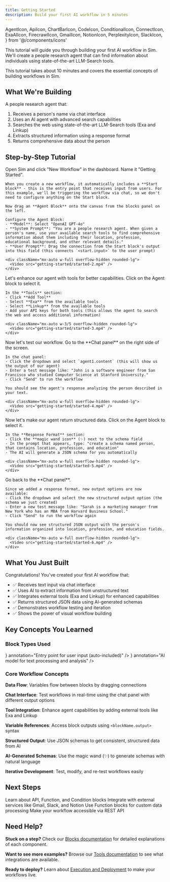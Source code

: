 ```yaml
---
title: Getting Started
description: Build your first AI workflow in 5 minutes
---
```


  AgentIcon,
  ApiIcon,
  ChartBarIcon,
  CodeIcon,
  ConditionalIcon,
  ConnectIcon,
  ExaAIIcon,
  FirecrawlIcon,
  GmailIcon,
  NotionIcon,
  PerplexityIcon,
  SlackIcon,
} from '@/components/icons'

This tutorial will guide you through building your first AI workflow in Sim. We'll create a people research agent that can find information about individuals using state-of-the-art LLM-Search tools.

<Callout type="info">
  This tutorial takes about 10 minutes and covers the essential concepts of building workflows in Sim.
</Callout>

## What We're Building

A people research agent that:
1. Receives a person's name via chat interface
2. Uses an AI agent with advanced search capabilities
3. Searches the web using state-of-the-art LLM-Search tools (Exa and Linkup)
4. Extracts structured information using a response format
5. Returns comprehensive data about the person

<ThemeImage
  lightSrc="/static/getting-started/started-1.png"
  alt="Getting Started Example"
  width={800}
  height={500}
/>

## Step-by-Step Tutorial

<Steps>
  <Step title="Create workflow and add AI agent">
    Open Sim and click "New Workflow" in the dashboard. Name it "Getting Started".
    
    When you create a new workflow, it automatically includes a **Start block** - this is the entry point that receives input from users. For this example, we'll be triggering the workflow via chat, so we don't need to configure anything on the Start block.
    
    Now drag an **Agent Block** onto the canvas from the blocks panel on the left.
    
    Configure the Agent Block:
    - **Model**: Select "OpenAI GPT-4o"
    - **System Prompt**: "You are a people research agent. When given a person's name, use your available search tools to find comprehensive information about them including their location, profession, educational background, and other relevant details."
    - **User Prompt**: Drag the connection from the Start block's output into this field (this connects `<start.input>` to the user prompt)
    
    <div className="mx-auto w-full overflow-hidden rounded-lg">
      <Video src="getting-started/started-2.mp4" />
    </div>
  </Step>
  
  <Step title="Add tools to the agent">
    Let's enhance our agent with tools for better capabilities. Click on the Agent block to select it.
    
    In the **Tools** section:
    - Click **Add Tool**
    - Select **Exa** from the available tools
    - Select **Linkup** from the available tools
    - Add your API keys for both tools (this allows the agent to search the web and access additional information)
    
    <div className="mx-auto w-3/5 overflow-hidden rounded-lg">
      <Video src="getting-started/started-3.mp4" />
    </div>
  </Step>
  
  <Step title="Test the basic workflow">
    Now let's test our workflow. Go to the **Chat panel** on the right side of the screen.
    
    In the chat panel:
    - Click the dropdown and select `agent1.content` (this will show us the output of our agent)
    - Enter a test message like: "John is a software engineer from San Francisco who studied Computer Science at Stanford University."
    - Click "Send" to run the workflow
    
    You should see the agent's response analyzing the person described in your text.
    
    <div className="mx-auto w-full overflow-hidden rounded-lg">
      <Video src="getting-started/started-4.mp4" />
    </div>
  </Step>
  
  <Step title="Add structured output">
    Now let's make our agent return structured data. Click on the Agent block to select it.
    
    In the **Response Format** section:
    - Click the **magic wand icon** (✨) next to the schema field
    - In the prompt that appears, type: "create a schema named person, that contains location, profession, and education"
    - The AI will generate a JSON schema for you automatically
    
    <div className="mx-auto w-full overflow-hidden rounded-lg">
      <Video src="getting-started/started-5.mp4" />
    </div>
  </Step>
  
  <Step title="Test the structured output">
    Go back to the **Chat panel**.
    
    Since we added a response format, new output options are now available:
    - Click the dropdown and select the new structured output option (the schema we just created)
    - Enter a new test message like: "Sarah is a marketing manager from New York who has an MBA from Harvard Business School."
    - Click "Send" to run the workflow again
    
    You should now see structured JSON output with the person's information organized into location, profession, and education fields.
    
    <div className="mx-auto w-full overflow-hidden rounded-lg">
      <Video src="getting-started/started-6.mp4" />
    </div>
  </Step>
</Steps>

## What You Just Built

Congratulations! You've created your first AI workflow that:
- ✅ Receives text input via chat interface
- ✅ Uses AI to extract information from unstructured text
- ✅ Integrates external tools (Exa and Linkup) for enhanced capabilities
- ✅ Returns structured JSON data using AI-generated schemas
- ✅ Demonstrates workflow testing and iteration
- ✅ Shows the power of visual workflow building

## Key Concepts You Learned

### Block Types Used

<Files>
  <File
    name="Start Block"
    icon={<ConnectIcon className="h-4 w-4" />}
    annotation="Entry point for user input (auto-included)"
  />
  <File
    name="Agent Block"
    icon={<AgentIcon className="h-4 w-4" />}
    annotation="AI model for text processing and analysis"
  />
</Files>

### Core Workflow Concepts

**Data Flow**: Variables flow between blocks by dragging connections

**Chat Interface**: Test workflows in real-time using the chat panel with different output options

**Tool Integration**: Enhance agent capabilities by adding external tools like Exa and Linkup

**Variable References**: Access block outputs using `<blockName.output>` syntax

**Structured Output**: Use JSON schemas to get consistent, structured data from AI

**AI-Generated Schemas**: Use the magic wand (✨) to generate schemas with natural language

**Iterative Development**: Test, modify, and re-test workflows easily

## Next Steps

<Cards>
  <Card title="Add More Blocks" href="/blocks">
    Learn about API, Function, and Condition blocks
  </Card>
  <Card title="Use Tools" href="/tools">
    Integrate with external services like Gmail, Slack, and Notion
  </Card>
  <Card title="Add Custom Logic" href="/blocks/function">
    Use Function blocks for custom data processing
  </Card>
  <Card title="Deploy Your Workflow" href="/execution">
    Make your workflow accessible via REST API
  </Card>
</Cards>

## Need Help?

**Stuck on a step?** Check our [Blocks documentation](/blocks) for detailed explanations of each component.

**Want to see more examples?** Browse our [Tools documentation](/tools) to see what integrations are available.

**Ready to deploy?** Learn about [Execution and Deployment](/execution) to make your workflows live.
